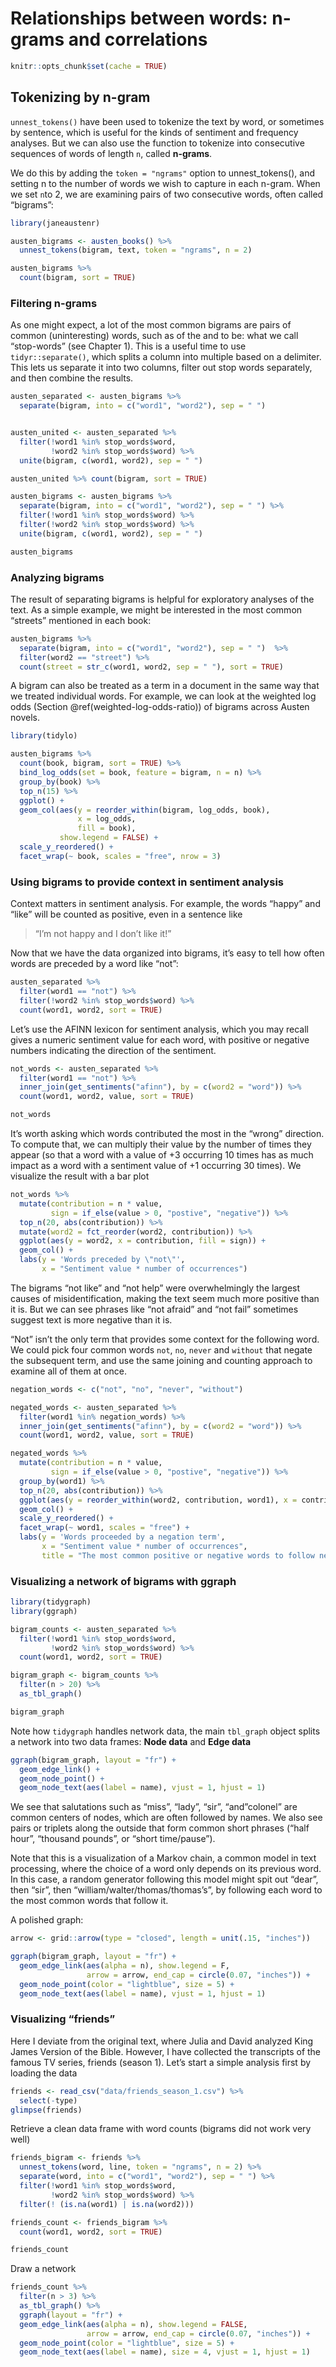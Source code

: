 
# Relationships between words: n-grams and correlations


```r
knitr::opts_chunk$set(cache = TRUE)
```




## Tokenizing by n-gram     


`unnest_tokens()` have been used to tokenize the text by word, or sometimes by sentence, which is useful for the kinds of sentiment and frequency analyses. But we can also use the function to tokenize into consecutive sequences of words of length `n`, called **n-grams**.  

We do this by adding the `token = "ngrams"` option to unnest_tokens(), and setting n to the number of words we wish to capture in each n-gram. When we set `n`to 2, we are examining pairs of two consecutive words, often called “bigrams”:

```r
library(janeaustenr)

austen_bigrams <- austen_books() %>%
  unnest_tokens(bigram, text, token = "ngrams", n = 2)

austen_bigrams %>%
  count(bigram, sort = TRUE)
```

### Filtering n-grams  


As one might expect, a lot of the most common bigrams are pairs of common (uninteresting) words, such as of the and to be: what we call “stop-words” (see Chapter 1). This is a useful time to use `tidyr::separate()`, which splits a column into multiple based on a delimiter. This lets us separate it into two columns, filter out stop words separately, and then combine the results.  
```r
austen_separated <- austen_bigrams %>%  
  separate(bigram, into = c("word1", "word2"), sep = " ")


austen_united <- austen_separated %>%
  filter(!word1 %in% stop_words$word,
         !word2 %in% stop_words$word) %>%
  unite(bigram, c(word1, word2), sep = " ")

austen_united %>% count(bigram, sort = TRUE)
```


```r
austen_bigrams <- austen_bigrams %>% 
  separate(bigram, into = c("word1", "word2"), sep = " ") %>%
  filter(!word1 %in% stop_words$word) %>%
  filter(!word2 %in% stop_words$word) %>% 
  unite(bigram, c(word1, word2), sep = " ")

austen_bigrams
```

### Analyzing bigrams  

The result of separating bigrams is helpful for exploratory analyses of the text. As a simple example, we might be interested in the most common “streets” mentioned in each book:  

```r
austen_bigrams %>% 
  separate(bigram, into = c("word1", "word2"), sep = " ")  %>% 
  filter(word2 == "street") %>% 
  count(street = str_c(word1, word2, sep = " "), sort = TRUE)
```


A bigram can also be treated as a term in a document in the same way that we treated individual words. For example, we can look at the weighted log odds (Section \@ref(weighted-log-odds-ratio)) of bigrams across Austen novels.  

```r
library(tidylo)

austen_bigrams %>% 
  count(book, bigram, sort = TRUE) %>% 
  bind_log_odds(set = book, feature = bigram, n = n) %>% 
  group_by(book) %>% 
  top_n(15) %>% 
  ggplot() + 
  geom_col(aes(y = reorder_within(bigram, log_odds, book),
               x = log_odds,
               fill = book),
           show.legend = FALSE) + 
  scale_y_reordered() + 
  facet_wrap(~ book, scales = "free", nrow = 3)
```


### Using bigrams to provide context in sentiment analysis    

Context matters in sentiment analysis. For example, the words “happy” and “like” will be counted as positive, even in a sentence like 

> "I'm not happy and I don't like it!"

Now that we have the data organized into bigrams, it’s easy to tell how often words are preceded by a word like "not":

```r
austen_separated %>% 
  filter(word1 == "not") %>% 
  filter(!word2 %in% stop_words$word) %>%
  count(word1, word2, sort = TRUE)
```

Let’s use the AFINN lexicon for sentiment analysis, which you may recall gives a numeric sentiment value for each word, with positive or negative numbers indicating the direction of the sentiment.

```r
not_words <- austen_separated %>%
  filter(word1 == "not") %>%
  inner_join(get_sentiments("afinn"), by = c(word2 = "word")) %>%
  count(word1, word2, value, sort = TRUE)

not_words
```


It’s worth asking which words contributed the most in the “wrong” direction. To compute that, we can multiply their value by the number of times they appear (so that a word with a value of +3 occurring 10 times has as much impact as a word with a sentiment value of +1 occurring 30 times). We visualize the result with a bar plot  

```r
not_words %>%
  mutate(contribution = n * value,
         sign = if_else(value > 0, "postive", "negative")) %>%
  top_n(20, abs(contribution)) %>%
  mutate(word2 = fct_reorder(word2, contribution)) %>%
  ggplot(aes(y = word2, x = contribution, fill = sign)) +
  geom_col() +
  labs(y = 'Words preceded by \"not\"',
       x = "Sentiment value * number of occurrences")
```

The bigrams “not like” and “not help” were overwhelmingly the largest causes of misidentification, making the text seem much more positive than it is. But we can see phrases like “not afraid” and “not fail” sometimes suggest text is more negative than it is.

“Not” isn’t the only term that provides some context for the following word. We could pick four common words `not`, `no`, `never` and `without` that negate the subsequent term, and use the same joining and counting approach to examine all of them at once.  

```r
negation_words <- c("not", "no", "never", "without")

negated_words <- austen_separated %>%
  filter(word1 %in% negation_words) %>%
  inner_join(get_sentiments("afinn"), by = c(word2 = "word")) %>%
  count(word1, word2, value, sort = TRUE)

negated_words %>%
  mutate(contribution = n * value,
         sign = if_else(value > 0, "postive", "negative")) %>%
  group_by(word1) %>% 
  top_n(20, abs(contribution)) %>%
  ggplot(aes(y = reorder_within(word2, contribution, word1), x = contribution, fill = sign)) +
  geom_col() + 
  scale_y_reordered() + 
  facet_wrap(~ word1, scales = "free") + 
  labs(y = 'Words proceeded by a negation term',
       x = "Sentiment value * number of occurrences",
       title = "The most common positive or negative words to follow negations such as 'never', 'no', 'not', and 'without'")
```

### Visualizing a network of bigrams with ggraph   

```r
library(tidygraph)
library(ggraph)
```


```r
bigram_counts <- austen_separated %>% 
  filter(!word1 %in% stop_words$word,
         !word2 %in% stop_words$word) %>% 
  count(word1, word2, sort = TRUE) 
```


```r
bigram_graph <- bigram_counts %>% 
  filter(n > 20) %>%
  as_tbl_graph()

bigram_graph
```

Note how `tidygraph` handles network data, the main `tbl_graph` object splits a network into two data frames: **Node data** and **Edge data**   


```r
ggraph(bigram_graph, layout = "fr") + 
  geom_edge_link() + 
  geom_node_point() + 
  geom_node_text(aes(label = name), vjust = 1, hjust = 1)
```

We see that salutations such as “miss”, “lady”, “sir”, “and”colonel" are common centers of nodes, which are often followed by names. We also see pairs or triplets along the outside that form common short phrases (“half hour”, “thousand pounds”, or “short time/pause”).    

Note that this is a visualization of a Markov chain, a common model in text processing, where the choice of a word only depends on its previous word. In this case, a random generator following this model might spit out “dear”, then “sir”, then “william/walter/thomas/thomas’s”, by following each word to the most common words that follow it. 

A polished graph:  

```r
arrow <- grid::arrow(type = "closed", length = unit(.15, "inches"))

ggraph(bigram_graph, layout = "fr") + 
  geom_edge_link(aes(alpha = n), show.legend = F, 
                 arrow = arrow, end_cap = circle(0.07, "inches")) + 
  geom_node_point(color = "lightblue", size = 5) + 
  geom_node_text(aes(label = name), vjust = 1, hjust = 1)
```

### Visualizing  "friends"  

Here I deviate from the original text, where Julia and David analyzed King James Version of the Bible. However, I have collected the transcripts of the famous TV series, friends (season 1). Let's start a simple analysis first by loading the data 

```r
friends <- read_csv("data/friends_season_1.csv") %>% 
  select(-type)
glimpse(friends)
```

Retrieve a clean data frame with word counts (bigrams did not work very well)

```r
friends_bigram <- friends %>% 
  unnest_tokens(word, line, token = "ngrams", n = 2) %>%
  separate(word, into = c("word1", "word2"), sep = " ") %>% 
  filter(!word1 %in% stop_words$word,
         !word2 %in% stop_words$word) %>% 
  filter(! (is.na(word1) | is.na(word2)))

friends_count <- friends_bigram %>% 
  count(word1, word2, sort = TRUE)

friends_count
```

Draw a network  

```r
friends_count %>% 
  filter(n > 3) %>%
  as_tbl_graph() %>% 
  ggraph(layout = "fr") + 
  geom_edge_link(aes(alpha = n), show.legend = FALSE,
                 arrow = arrow, end_cap = circle(0.07, "inches")) + 
  geom_node_point(color = "lightblue", size = 5) + 
  geom_node_text(aes(label = name), size = 4, vjust = 1, hjust = 1)
```

